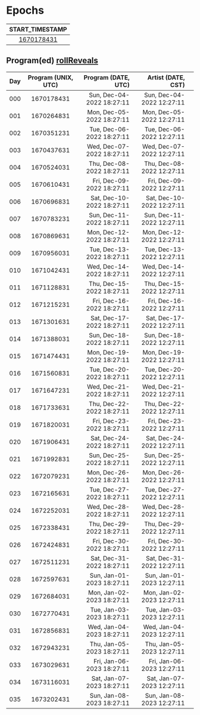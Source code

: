 # Epochs


| START_TIMESTAMP |
|:---------------:|
| [1670178431][] | 


## Program(ed)   [rollReveals]

| Day | Program (UNIX, UTC) | Program (DATE, UTC) |  Artist (DATE, CST) |   |
|:---:|:-------------------:|--------------------:|--------------------:|:-:|
| 000 | 1670178431 | Sun, Dec-04-2022 18:27:11 | Sun, Dec-04-2022 12:27:11 |   |
| 001 | 1670264831 | Mon, Dec-05-2022 18:27:11 | Mon, Dec-05-2022 12:27:11 |   |
| 002 | 1670351231 | Tue, Dec-06-2022 18:27:11 | Tue, Dec-06-2022 12:27:11 |   |
| 003 | 1670437631 | Wed, Dec-07-2022 18:27:11 | Wed, Dec-07-2022 12:27:11 |   |
| 004 | 1670524031 | Thu, Dec-08-2022 18:27:11 | Thu, Dec-08-2022 12:27:11 |   |
| 005 | 1670610431 | Fri, Dec-09-2022 18:27:11 | Fri, Dec-09-2022 12:27:11 |   |
| 006 | 1670696831 | Sat, Dec-10-2022 18:27:11 | Sat, Dec-10-2022 12:27:11 |   |
| 007 | 1670783231 | Sun, Dec-11-2022 18:27:11 | Sun, Dec-11-2022 12:27:11 |   |
| 008 | 1670869631 | Mon, Dec-12-2022 18:27:11 | Mon, Dec-12-2022 12:27:11 |   |
| 009 | 1670956031 | Tue, Dec-13-2022 18:27:11 | Tue, Dec-13-2022 12:27:11 |   |
| 010 | 1671042431 | Wed, Dec-14-2022 18:27:11 | Wed, Dec-14-2022 12:27:11 |   |
| 011 | 1671128831 | Thu, Dec-15-2022 18:27:11 | Thu, Dec-15-2022 12:27:11 |   |
| 012 | 1671215231 | Fri, Dec-16-2022 18:27:11 | Fri, Dec-16-2022 12:27:11 |   |
| 013 | 1671301631 | Sat, Dec-17-2022 18:27:11 | Sat, Dec-17-2022 12:27:11 |   |
| 014 | 1671388031 | Sun, Dec-18-2022 18:27:11 | Sun, Dec-18-2022 12:27:11 |   |
| 015 | 1671474431 | Mon, Dec-19-2022 18:27:11 | Mon, Dec-19-2022 12:27:11 |   |
| 016 | 1671560831 | Tue, Dec-20-2022 18:27:11 | Tue, Dec-20-2022 12:27:11 |   |
| 017 | 1671647231 | Wed, Dec-21-2022 18:27:11 | Wed, Dec-21-2022 12:27:11 |   |
| 018 | 1671733631 | Thu, Dec-22-2022 18:27:11 | Thu, Dec-22-2022 12:27:11 |   |
| 019 | 1671820031 | Fri, Dec-23-2022 18:27:11 | Fri, Dec-23-2022 12:27:11 |   |
| 020 | 1671906431 | Sat, Dec-24-2022 18:27:11 | Sat, Dec-24-2022 12:27:11 |   |
| 021 | 1671992831 | Sun, Dec-25-2022 18:27:11 | Sun, Dec-25-2022 12:27:11 |   |
| 022 | 1672079231 | Mon, Dec-26-2022 18:27:11 | Mon, Dec-26-2022 12:27:11 |   |
| 023 | 1672165631 | Tue, Dec-27-2022 18:27:11 | Tue, Dec-27-2022 12:27:11 |   |
| 024 | 1672252031 | Wed, Dec-28-2022 18:27:11 | Wed, Dec-28-2022 12:27:11 |   |
| 025 | 1672338431 | Thu, Dec-29-2022 18:27:11 | Thu, Dec-29-2022 12:27:11 |   |
| 026 | 1672424831 | Fri, Dec-30-2022 18:27:11 | Fri, Dec-30-2022 12:27:11 |   |
| 027 | 1672511231 | Sat, Dec-31-2022 18:27:11 | Sat, Dec-31-2022 12:27:11 |   |
| 028 | 1672597631 | Sun, Jan-01-2023 18:27:11 | Sun, Jan-01-2023 12:27:11 |   |
| 029 | 1672684031 | Mon, Jan-02-2023 18:27:11 | Mon, Jan-02-2023 12:27:11 |   |
| 030 | 1672770431 | Tue, Jan-03-2023 18:27:11 | Tue, Jan-03-2023 12:27:11 |   |
| 031 | 1672856831 | Wed, Jan-04-2023 18:27:11 | Wed, Jan-04-2023 12:27:11 |   |
| 032 | 1672943231 | Thu, Jan-05-2023 18:27:11 | Thu, Jan-05-2023 12:27:11 |   |
| 033 | 1673029631 | Fri, Jan-06-2023 18:27:11 | Fri, Jan-06-2023 12:27:11 |   |
| 034 | 1673116031 | Sat, Jan-07-2023 18:27:11 | Sat, Jan-07-2023 12:27:11 |   |
| 035 | 1673202431 | Sun, Jan-08-2023 18:27:11 | Sun, Jan-08-2023 12:27:11 |   |



[rollReveals]: https://etherscan.io/address/0xaa9fd543b3a5dc0367f86bc480e6ddf4f96c402f
[1670178431]: https://etherscan.io/address/0x45cac57e2d37e751ebc3876f51ad66f315c2fa4a#readContract#F3


[❓]: https://www.pigeons.monster/variants#0-unrevealed
[🧟‍♀️]: https://www.pigeons.monster/variants#1-brainwash-victim
[⚡️]: https://www.pigeons.monster/variants#2-curb-value
[🌶]: https://www.pigeons.monster/variants#3-detox
[🔫]: https://www.pigeons.monster/variants#4-galaxy-blaster
[👽]: https://www.pigeons.monster/variants#5-hello-my-name-is
[📿]: https://www.pigeons.monster/variants#6-holy-rosary
[👑]: https://www.pigeons.monster/variants#7-king-baby
[🦌]: https://www.pigeons.monster/variants#8-moose-sighting
[💸]: https://www.pigeons.monster/variants#9-pay-me
[🕊]: https://www.pigeons.monster/variants#10-rest-in-peace
[🌍]: https://www.pigeons.monster/variants#11-unfuck-the-world
[🗽]: https://www.pigeons.monster/variants#12-zoo-york
[.]: https://www.pigeons.monster/variants#0-unrevealed